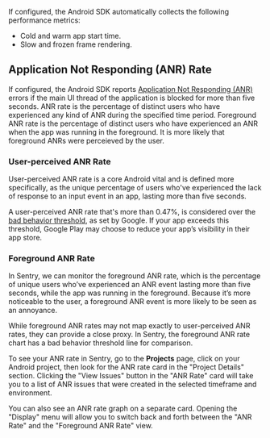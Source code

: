 If configured, the Android SDK automatically collects the following performance metrics:

* <PlatformLink to="/performance/instrumentation/automatic-instrumentation/#app-start-instrumentation">Cold and warm app start time</PlatformLink>.
* <PlatformLink to="/performance/instrumentation/automatic-instrumentation/#slow-and-frozen-frames">Slow and frozen frame rendering</PlatformLink>.

## Application Not Responding (ANR) Rate

<Include name="early-adopter-note.mdx" />

If configured, the Android SDK reports [Application Not Responding (ANR)](/platforms/android/configuration/app-not-respond/) errors if the main UI thread of the application is blocked for more than five seconds. ANR rate is the percentage of distinct users who have experienced any kind of ANR during the specified time period. Foreground ANR rate is the percentage of distinct users who have experienced an ANR when the app was running in the foreground. It is more likely that foreground ANRs were perceieved by the user.

### User-perceived ANR Rate

User-perceived ANR rate is a core Android vital and is defined more specifically, as the unique percentage of users who've experienced the lack of response to an input event in an app, lasting more than five seconds.

A user-perceived ANR rate that's more than 0.47%, is considered over the [bad behavior threshold](https://developer.android.com/topic/performance/vitals#what_are_the_bad_behavior_thresholds), as set by Google. If your app exceeds this threshold, Google Play may choose to reduce your app’s visibility in their app store.

### Foreground ANR Rate

In Sentry, we can monitor the foreground ANR rate, which is the percentage of unique users who’ve experienced an ANR event lasting more than five seconds, while the app was running in the foreground. Because it’s more noticeable to the user, a foreground ANR event is more likely to be seen as an annoyance.

While foreground ANR rates may not map exactly to user-perceived ANR rates, they can provide a close proxy. In Sentry, the foreground ANR rate chart has a bad behavior threshold line for comparison.

To see your ANR rate in Sentry, go to the **Projects** page, click on your Android project, then look for the ANR rate card in the "Project Details" section. Clicking the "View Issues" button in the "ANR Rate" card will take you to a list of ANR issues that were created in the selected timeframe and environment.

You can also see an ANR rate graph on a separate card. Opening the "Display" menu will allow you to switch back and forth between the "ANR Rate" and the "Foreground ANR Rate" view.
